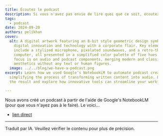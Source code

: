 ```yaml
---
title: Écoutez le podcast
description: Si vous n'avez pas envie de lire quoi que ce soit, écoutez notre podcast.
tags:
  - podcast
date: 2024-09-20
authors: pelikhan
cover:
  alt: A digital artwork featuring an 8-bit style geometric design symbolizing
    digital innovation and technology with a corporate flair. Key elements
    include a stylized microphone, pixelated soundwaves, and a retro-themed
    computer, all presented in a simplified color palette of five hues. The
    focus is on audio and podcast components, merging modern and classic tech
    aesthetics without any text or human figures.
  image: ../../blog/we-have-a-podcast.png
excerpt: Learn how we used Google’s NotebookLM to automate podcast creation,
  simplifying the process of transforming written content into audio. Listen to
  the result and explore how innovative tools can streamline your workflows.

---
```



Nous avons créé un podcast à partir de l'aide de Google's NotebookLM (pour que vous n'ayez pas à le faire). Le voici...

<AudioPlayer src="/genaiscript/podcasts/overview.wav" />

* [lien direct](/genaiscript/podcasts/overview.wav)

<hr />

Traduit par IA. Veuillez vérifier le contenu pour plus de précision.
